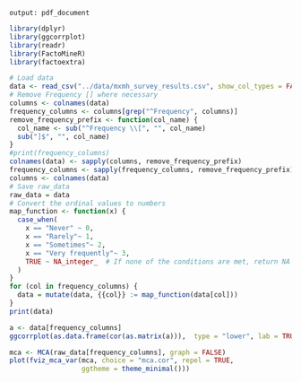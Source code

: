 ```
output: pdf_document
```

```r
library(dplyr)
library(ggcorrplot)
library(readr)
library(FactoMineR)
library(factoextra)
```

```r
# Load data
data <- read_csv("../data/mxmh_survey_results.csv", show_col_types = FALSE)
# Remove Frequency [] where necessary
columns <- colnames(data)
frequency_columns <- columns[grep("^Frequency", columns)]
remove_frequency_prefix <- function(col_name) {
  col_name <- sub("^Frequency \\[", "", col_name)
  sub("]$", "", col_name)
}
#print(frequency_columns)
colnames(data) <- sapply(columns, remove_frequency_prefix)
frequency_columns <- sapply(frequency_columns, remove_frequency_prefix)
columns <- colnames(data)
# Save raw_data
raw_data = data
# Convert the ordinal values to numbers
map_function <- function(x) {
  case_when(
    x == "Never" ~ 0,
    x == "Rarely"~ 1,
    x == "Sometimes"~ 2,
    x == "Very frequently"~ 3,
    TRUE ~ NA_integer_  # If none of the conditions are met, return NA
  )
}
for (col in frequency_columns) {
  data = mutate(data, {{col}} := map_function(data[col]))
}
print(data)
```

```r
a <- data[frequency_columns]
ggcorrplot(as.data.frame(cor(as.matrix(a))),  type = "lower", lab = TRUE)
```

```r
mca <- MCA(raw_data[frequency_columns], graph = FALSE)
plot(fviz_mca_var(mca, choice = "mca.cor", repel = TRUE,
                  ggtheme = theme_minimal()))
```
